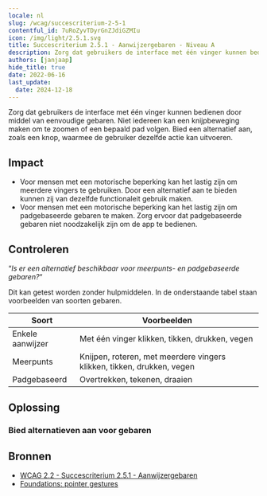 ```yaml
---
locale: nl
slug: /wcag/succescriterium-2-5-1
contentful_id: 7uRoZyvTDyrGnZJdiGZMIu
icon: /img/light/2.5.1.svg
title: Succescriterium 2.5.1 - Aanwijzergebaren - Niveau A
description: Zorg dat gebruikers de interface met één vinger kunnen bedienen door middel van eenvoudige gebaren. Niet iedereen kan een knijpbeweging maken om te zoomen of een bepaald pad volgen. Bied een alternatief aan, zoals een knop, waarmee de gebruiker dezelfde actie kan uitvoeren.
authors: [janjaap]
hide_title: true
date: 2022-06-16
last_update:
  date: 2024-12-18
---
```


<Hero
  title="Aanwijzergebaren"
  image="/img/light/2.5.1.svg"
  alt="WCAG 2.5.1 icon"
  prefix="Succescriterium 2.5.1"
  suffix="Niveau A"
/>

Zorg dat gebruikers de interface met één vinger kunnen bedienen door middel van eenvoudige gebaren. Niet iedereen kan een knijpbeweging maken om te zoomen of een bepaald pad volgen. Bied een alternatief aan, zoals een knop, waarmee de gebruiker dezelfde actie kan uitvoeren.

## Impact

- Voor mensen met een motorische beperking kan het lastig zijn om meerdere vingers te gebruiken. Door een alternatief aan te bieden kunnen zij van dezelfde functionaleit gebruik maken.
- Voor mensen met een motorische beperking kan het lastig zijn om padgebaseerde gebaren te maken. Zorg ervoor dat padgebaseerde gebaren niet noodzakelijk zijn om de app te bedienen.

## Controleren

“*Is er een alternatief beschikbaar voor meerpunts- en padgebaseerde gebaren?*“

Dit kan getest worden zonder hulpmiddelen. In de onderstaande tabel staan voorbeelden van soorten gebaren.

|Soort           |Voorbeelden                                                           |
|----------------|----------------------------------------------------------------------|
|Enkele aanwijzer|Met één vinger klikken, tikken, drukken, vegen                        |
|Meerpunts       |Knijpen, roteren, met meerdere vingers klikken, tikken, drukken, vegen|
|Padgebaseerd    |Overtrekken, tekenen, draaien                                         |

## Oplossing

### Bied alternatieven aan voor gebaren

<CodeSample id="input-gestures" locale="nl"/>

## Bronnen

- [WCAG 2.2 - Succescriterium 2.5.1 - Aanwijzergebaren](https://www.w3.org/Translations/WCAG22-nl/#aanwijzergebaren)
- [Foundations: pointer gestures](https://tetralogical.com/blog/2023/03/17/foundations-pointer-gestures/)
